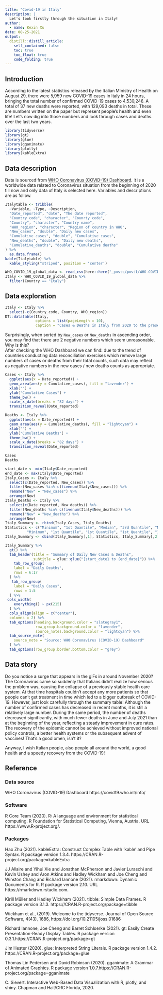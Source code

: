 ```yaml
---
title: "Covid-19 in Italy"
description: |
  Let's look firstly through the situation in Italy!
author:
  - name: Kexin Xu
date: 08-25-2021
output:
  distill::distill_article:
    self_contained: false
    toc: true
    toc_float: true
    code_folding: true
---
```


## Introduction

According to the latest statistics released by the Italian Ministry of Health on August 29, there were 5,959 new COVID-19 cases in Italy in 24 hours, bringing the total number of confirmed COVID-19 cases to 4,530,246. A total of 37 new deaths were reported, with 129,093 deaths in total. These are numbers written on the paper but represent people's health and even life! Let's now dig into those numbers and look through cases and deaths over the last two years.

```r
library(tidyverse)
library(gt)
library(glue)
library(gganimate)
library(plotly)
library(kableExtra)
```

## Data description
  
Data is sourced from [WHO Coronavirus (COVID-19) Dashboard](https://covid19.who.int/info/). It is a worldwide data related to Coronavirus situation from the beginning of 2020 till now and only data of Italy is selected here. Variables and descriptions are as follow.  

```r
Italytable <- tribble(
  ~Variable, ~Type, ~Description,
  "Date_reported", "date", "The date reported",
  "Country_code", "character", "Counrty code",
  "Country", "character", "Country name",
  "WHO_region", "character", "Region of country in WHO",
  "New_cases", "double", "Daily new cases",
  "Cumulative_cases", "double", "Cumulative cases",
  "New_deaths", "double", "Daily new deaths",
  "Cumulative_deaths", "double", "Cumulative deaths"
) %>%
  as.data.frame()
kable(Italytable) %>%
  kable_styling("striped", position = 'center')
```


```r
WHO_COVID_19_global_data <- read_csv(here::here("_posts/post1/WHO-COVID-19-global-data.csv"))
Italy <- WHO_COVID_19_global_data %>%
  filter(Country == "Italy")
```
## Data exploration

```r
Italy <- Italy %>%
  select(-c(Country_code, Country, WHO_region))
DT::datatable(Italy, 
              options = list(pageLength = 10), 
              caption = "Cases & Deaths in Italy from 2020 to the present")
```


Surprisingly, when sorted by `New_cases` or `New_deaths` in ascending order, you may find that there are 2 negative numbers which seem unreasonable. Why is this?  
After checking the WHO Dashboard we can find: due to the trend of countries conducting data reconciliation exercises which remove large numbers of cases or deaths from their total counts, such data may reflect as negative numbers in the new cases / new deaths counts as appropriate.  


```r
Cases <- Italy %>%
  ggplot(aes(x = Date_reported)) +
  geom_area(aes(y = Cumulative_cases), fill = "lavender") +
  xlab("") +
  ylab("Cumulative Cases") +
  theme_bw() +
  scale_x_date(breaks = "82 days") +
  transition_reveal(Date_reported)

Deaths <- Italy %>%
  ggplot(aes(x = Date_reported)) +
  geom_area(aes(y = Cumulative_deaths), fill = "lightcyan") +
  xlab("") +
  ylab("Cumulative Deaths") +
  theme_bw() +
  scale_x_date(breaks = "82 days") +
  transition_reveal(Date_reported)

Cases
Deaths
```



```r
start_date <- min(Italy$Date_reported)
end_date <- max(Italy$Date_reported)
Italy_Cases <- Italy %>%
  select(c(Date_reported, New_cases)) %>%
  filter(New_cases %in% c(fivenum(Italy$New_cases))) %>%
  rename("New" = "New_cases") %>%
  arrange(New)
Italy_Deaths <- Italy %>%
  select(c(Date_reported, New_deaths)) %>%
  filter(New_deaths %in% c(fivenum(Italy$New_deaths))) %>%
  rename("New" = "New_deaths") %>%
  arrange(New)
Italy_Summary <- rbind(Italy_Cases, Italy_Deaths)
Statistics <- c("Minimum", "1st Quantile", "Median", "3rd Quantile", "Maximum",
          "Minimum", "1st Quantile", "1st Quantile", "1st Quantile", "1st Quantile", "1st Quantile", "1st Quantile", "Median", "3rd Quantile", "3rd Quantile", "3rd Quantile", "Maximum")
Italy_Summary <- cbind(Italy_Summary[,1], Statistics, Italy_Summary[,2])

Italy_Summary %>%
  gt() %>%
  tab_header(title = "Summary of Daily New Cases & Deaths",
             subtitle = glue::glue("{start_date} to {end_date}")) %>%
    tab_row_group(
    label = "Daily Deaths",
    rows = 6:17
  ) %>%
   tab_row_group(
    label = "Daily Cases",
    rows = 1:5
  ) %>%
 cols_width(
    everything() ~ px(215)
  ) %>%
  cols_align(align = c("center"),
  columns = 2) %>%
  tab_options(heading.background.color = "slategray1", 
              row_group.background.color = "lavender",
              source_notes.background.color = "lightcyan") %>%
  tab_source_note(
    source_note = "Source: WHO Coronavirus (COVID-19) Dashboard"
  ) %>%
  tab_options(row_group.border.bottom.color = "grey")

```
## Data story

Do you notice a surge that appears in the giFs in around November 2020? The Coronavirus came so suddenly that Italians didn't realize how serious the problem was, causing the collapse of a previously stable health care system. At that time hospitals couldn't accept any more patients so that people can't get treatment in time which led to a bigger outbreak of COVID-19. However, just look carefully through the summary table! Although the number of confirmed cases has decreased in recent months, it is still a relatively large number. During the same period, the number of deaths decreased significantly, with much fewer deaths in June and July 2021 than at the beginning of the year, reflecting a steady improvement in cure rates. The recovery of the epidemic cannot be achieved without improved national policy controls, a better health systems or the subsequent advent of vaccines! That's a good omen, isn't it?    

Anyway, I wish Italian people, also people all around the world, a good health and a speedy recovery from the COVID-19!

## Reference

### Data source

WHO Coronavirus (COVID-19) Dashboard https://covid19.who.int/info/


### Software

R Core Team (2020). R: A language and environment for statistical computing. R Foundation for Statistical Computing, Vienna, Austria. URL https://www.R-project.org/.


### Packages

Hao Zhu (2021). kableExtra: Construct Complex Table with 'kable' and Pipe Syntax. R package version 1.3.4. https://CRAN.R-project.org/package=kableExtra

JJ Allaire and Yihui Xie and Jonathan McPherson and Javier Luraschi and Kevin Ushey and Aron Atkins and Hadley Wickham and Joe Cheng and Winston Chang and Richard Iannone (2021). rmarkdown: Dynamic Documents for R. R package version 2.10. URL https://rmarkdown.rstudio.com.

Kirill Müller and Hadley Wickham (2021). tibble: Simple Data Frames. R package version 3.1.3. https://CRAN.R-project.org/package=tibble

Wickham et al., (2019). Welcome to the tidyverse. Journal of Open Source Software, 4(43), 1686, https://doi.org/10.21105/joss.01686

Richard Iannone, Joe Cheng and Barret Schloerke (2021). gt: Easily Create Presentation-Ready Display Tables. R package version 0.3.1.https://CRAN.R-project.org/package=gt

Jim Hester (2020). glue: Interpreted String Literals. R package version 1.4.2. https://CRAN.R-project.org/package=glue

Thomas Lin Pedersen and David Robinson (2020). gganimate: A Grammar of Animated Graphics. R package version 1.0.7.https://CRAN.R-project.org/package=gganimate

C. Sievert. Interactive Web-Based Data Visualization with R, plotly, and shiny. Chapman and Hall/CRC Florida, 2020.



